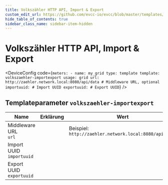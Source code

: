 ```yaml
---
title: Volkszähler HTTP API, Import & Export
custom_edit_url: https://github.com/evcc-io/evcc/blob/master/templates/definition/meter/volkszaehler-importexport.yaml
hide_table_of_contents: true
sidebar_class_name: sidebar-item-hidden
---
```



# Volkszähler HTTP API, Import & Export

<div className="device-detail-container">
  <div className="device-detail-content">
    <DeviceFeatures features="" />

<DeviceConfig code={`meters:
    - name: my_grid
      type: template
      template: volkszaehler-importexport
      usage: grid
      url: http://zaehler.network.local:8080/api/data # Middleware URL, optional
      importuuid: # Import UUID
      exportuuid: # Export UUID`}  />
  </div>
  <div className="device-detail-icon">
    <evcc-icon
      type="meter"
      name="volkszahler-http-api-import-and-export"
      size="400px"
      alt="Volkszähler HTTP API, Import & Export"
      className="device-detail-icon-img"
    ></evcc-icon>
  </div>
</div>

## Templateparameter `volkszaehler-importexport`

| Name | Erklärung | Wert | Optional |
|-----------|-----------|------|----------|
| Middleware URL<br/>`url` |  | Beispiel: `http://zaehler.network.local:8080/api/data` | nein |
| Import UUID<br/>`importuuid` |  |  | ja |
| Export UUID<br/>`exportuuid` |  |  | ja |


